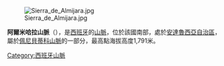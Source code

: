 [[Image:Sierra_de_Almijara.jpg|right]]

'''阿爾米哈拉山脈'''（{{lang-es|Sierra de Almijara}}），是[[西班牙|西班牙]]的[[山脈|山脈]]，位於該國南部，處於[[安達魯西亞自治區|安達魯西亞自治區]]，屬於[[佩尼貝蒂科山脈|佩尼貝蒂科山脈]]的一部分，最高點海拔高度1,791米。

{{Spain-geo-stub}}
[[Category:西班牙山脈|Category:西班牙山脈]]